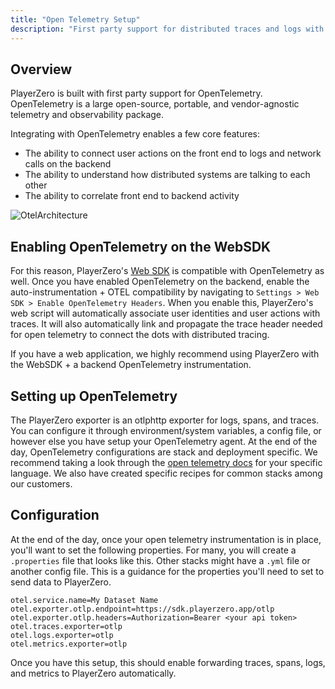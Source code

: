 ```yaml
---
title: "Open Telemetry Setup"
description: "First party support for distributed traces and logs with OpenTelemetry."
---
```


## Overview
PlayerZero is built with first party support for OpenTelemetry.
OpenTelemetry is a large open-source, portable, and vendor-agnostic telemetry and observability package.

Integrating with OpenTelemetry enables a few core features:
* The ability to connect user actions on the front end to logs and network calls on the backend
* The ability to understand how distributed systems are talking to each other
* The ability to correlate front end to backend activity

![OtelArchitecture](/images/otel.png)

## Enabling OpenTelemetry on the WebSDK
For this reason, PlayerZero's [Web SDK](/api-reference/web/web-sdk) is compatible with OpenTelemetry as well.
Once you have enabled OpenTelemetry on the backend, enable the auto-instrumentation + OTEL compatibility by navigating to `Settings > Web SDK > Enable OpenTelemetry Headers`.
When you enable this, PlayerZero's web script will automatically associate user identities and user actions with traces. It will also automatically link and propagate the trace header needed for open telemetry to
connect the dots with distributed tracing.

If you have a web application, we highly recommend using PlayerZero with the WebSDK + a backend OpenTelemetry instrumentation.


## Setting up OpenTelemetry

The PlayerZero exporter is an otlphttp exporter for logs, spans, and traces. You can configure it through environment/system variables, a config file, or however else you have setup your OpenTelemetry agent.
At the end of the day, OpenTelemetry configurations are stack and deployment specific. We recommend taking a look through the [open telemetry docs](https://opentelemetry.io/docs/getting-started/dev/) for your specific language.
We also have created specific recipes for common stacks among our customers.

## Configuration
At the end of the day, once your open telemetry instrumentation is in place, you'll want to set the following properties.
For many, you will create a `.properties` file that looks like this. Other stacks might have a `.yml` file or another config file.
This is a guidance for the properties you'll need to set to send data to PlayerZero.
```properties otel-config.properties
otel.service.name=My Dataset Name
otel.exporter.otlp.endpoint=https://sdk.playerzero.app/otlp
otel.exporter.otlp.headers=Authorization=Bearer <your api token>
otel.traces.exporter=otlp
otel.logs.exporter=otlp
otel.metrics.exporter=otlp
```
Once you have this setup, this should enable forwarding traces, spans, logs, and metrics to PlayerZero automatically.

